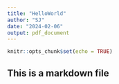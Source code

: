 ```yaml
---
title: "HelloWorld"
author: "SJ"
date: "2024-02-06"
output: pdf_document
---
```


```r
knitr::opts_chunk$set(echo = TRUE)
```

## This is a markdown file